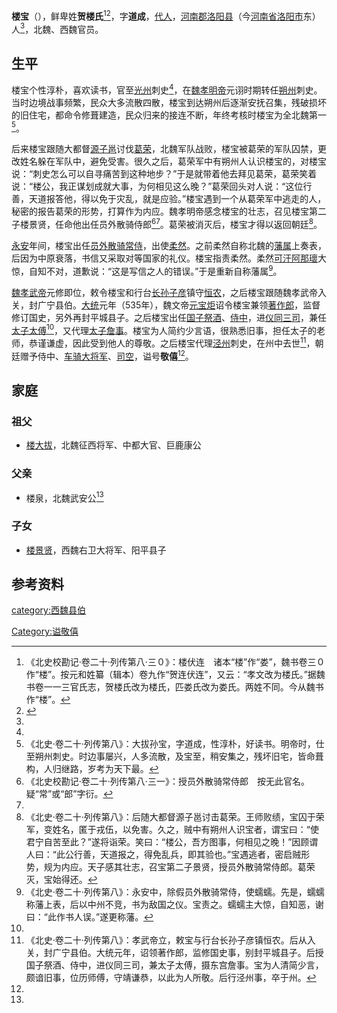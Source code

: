 '''楼宝'''（{{bd|？||？| |catIdx=t}}），鲜卑姓'''贺楼氏'''<ref>《北史校勘记·卷二十·列传第八·三０》：楼伏连　诸本“楼”作“娄”，魏书卷三０作“楼”。按元和姓纂（辑本）卷九作“贺连伏连”，又云：“孝文改为楼氏。”据魏书卷一一三官氏志，贺楼氏改为楼氏，匹娄氏改为娄氏。两姓不同。今从魏书作“楼”。</ref><ref name=autogenerated1>{{Citation| last=| first=| author=周晓薇  李皓| year=2019| title=《隋代鲜卑族乞伏氏与贺娄氏之新史料——长安新见隋开皇十五年〈娄叡妻乞伏氏墓志〉》| periodical=《唐史论丛》| volume=| issue=01期| pages=288-298| url=http://www.cnki.com.cn/Article/CJFDTOTAL-TSLC201901020.htm| doi=| oclc=| 13=| accessdate=2020-11-11| archive-date=2021-08-28| archive-url=https://web.archive.org/web/20210828210547/http://www.cnki.com.cn/Article/CJFDTOTAL-TSLC201901020.htm| dead-url=no}}</ref>，字'''道成'''，[[代人|代人]]，[[河南郡|河南郡]][[洛阳县|洛阳县]]（今[[河南省|河南省]][[洛阳市|洛阳市]]东）人<ref name=autogenerated1 />，北魏、西魏官员。

==生平==
楼宝个性淳朴，喜欢读书，官至[[光州_(山东)|光州]]刺史<ref name=autogenerated1 />，在[[魏孝明帝|魏孝明帝]]元诩时期转任[[朔州_(北魏)|朔州]]刺史。当时边境战事频繁，民众大多流散四散，楼宝到达朔州后逐渐安抚召集，残破损坏的旧住宅，都命令修葺建造，民众归来的接连不断，年终考核时楼宝为全北魏第一<ref>《北史·卷二十·列传第八》：大拔孙宝，字道成，性淳朴，好读书。明帝时，仕至朔州刺史。时边事屡兴，人多流散，及宝至，稍安集之，残坏旧宅，皆命葺构，人归继路，岁考为天下最。</ref>。

后来楼宝跟随大都督[[源子邕|源子邕]]讨伐[[葛荣|葛荣]]，北魏军队战败，楼宝被葛荣的军队囚禁，更改姓名躲在军队中，避免受害。很久之后，葛荣军中有朔州人认识楼宝的，对楼宝说：“刺史怎么可以自寻痛苦到这种地步？”于是就带着他去拜见葛荣，葛荣笑着说：“楼公，我正谋划成就大事，为何相见这么晚？”葛荣回头对人说：“这位行善，天道报答他，得以免于灾乱，就是应验。”楼宝遇到一个从葛荣军中逃走的人，秘密的报告葛荣的形势，打算作为内应。魏孝明帝感念楼宝的壮志，召见楼宝第二子楼景贤，任命他出任员外散骑侍郎<ref>《北史校勘记·卷二十·列传第八·三一》：授员外散骑常侍郎　按无此官名。疑“常”或“郎”字衍。</ref><ref name=autogenerated1 />。葛荣被消灭后，楼宝才得以返回朝廷<ref>《北史·卷二十·列传第八》：后随大都督源子邕讨击葛荣。王师败绩，宝囚于荣军，变姓名，匿于戎伍，以免害。久之，贼中有朔州人识宝者，谓宝曰：“使君宁自苦至此？”遂将诣荣。笑曰：“楼公，吾方图事，何相见之晚！”因顾谓人曰：“此公行善，天道报之，得免乱兵，即其验也。”宝遇逃者，密启贼形势，规为内应。天子感其壮志，召宝第二子景贤，授员外散骑常侍郎。葛荣灭，宝始得还。</ref>。

[[永安_(北魏)|永安]]年间，楼宝出任[[员外散骑常侍|员外散骑常侍]]，出使[[柔然|柔然]]。之前柔然自称北魏的[[藩属|藩属]]上奏表，后因为中原衰落，书信又采取对等国家的礼仪。楼宝指责柔然。柔然[[可汗|可汗]][[阿那瓌|阿那瓌]]大惊，自知不对，道歉说：“这是写信之人的错误。”于是重新自称藩属<ref>《北史·卷二十·列传第八》：永安中，除假员外散骑常侍，使蠕蠕。先是，蠕蠕称藩上表，后以中州不竞，书为敌国之仪。宝责之。蠕蠕主大惊，自知恶，谢曰：“此作书人误。”遂更称藩。</ref>。

[[魏孝武帝|魏孝武帝]]元修即位，敕令楼宝和行台[[长孙子彦|长孙子彦]]镇守[[恒农|恒农]]，之后楼宝跟随魏孝武帝入关，封广宁县伯。[[大统_(西魏)|大统]]元年（535年），魏文帝[[元宝炬|元宝炬]]诏令楼宝兼领[[著作郎|著作郎]]，监督修订国史，另外再封平城县子。之后楼宝出任[[国子祭酒|国子祭酒]]、[[侍中|侍中]]，进[[仪同三司|仪同三司]]，兼任[[太子太傅|太子太傅]]<ref name=autogenerated1 />，又代理[[太子詹事|太子詹事]]。楼宝为人简约少言语，很熟悉旧事，担任太子的老师，恭谨谦虚，因此受到他人的尊敬。之后楼宝代理[[泾州|泾州]]刺史，在州中去世<ref>《北史·卷二十·列传第八》：孝武帝立，敕宝与行台长孙子彦镇恒农。后从入关，封广宁县伯。大统元年，诏领著作郎，监修国史事，别封平城县子。后授国子祭酒、侍中，进仪同三司，兼太子太傅，摄东宫詹事。宝为人清简少言，颇谙旧事，位历师傅，守靖谦恭，以此为人所敬。后行泾州事，卒于州。</ref>，朝廷赠予侍中、[[车骑大将军|车骑大将军]]、[[司空|司空]]，谥号'''敬僖'''<ref name=autogenerated1 />。

==家庭==
===祖父===
*[[楼大拔|楼大拔]]，北魏征西将军、中都大官、巨鹿康公

===父亲===
*楼泉，北魏武安公<ref name=autogenerated1 />

===子女===
*[[楼景贤|楼景贤]]，西魏右卫大将军、阳平县子

==参考资料==
{{reflist}}

[[category:西魏县伯|category:西魏县伯]]
[[Category:谥敬僖|Category:谥敬僖]]
